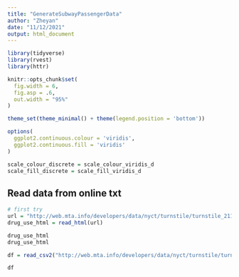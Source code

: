 ```yaml
---
title: "GenerateSubwayPassengerData"
author: "Zheyan"
date: "11/12/2021"
output: html_document
---
```


```r
library(tidyverse)
library(rvest)
library(httr)

knitr::opts_chunk$set(
  fig.width = 6,
  fig.asp = .6,
  out.width = "95%"
)

theme_set(theme_minimal() + theme(legend.position = 'bottom'))

options(
  ggplot2.continuous.colour = 'viridis',
  ggplot2.continuous.fill = 'viridis'
)

scale_colour_discrete = scale_colour_viridis_d
scale_fill_discrete = scale_fill_viridis_d
```

## Read data from online txt

```r
# first try
url = "http://web.mta.info/developers/data/nyct/turnstile/turnstile_211106.txt"
drug_use_html = read_html(url)

drug_use_html
drug_use_html

df = read_csv2("http://web.mta.info/developers/data/nyct/turnstile/turnstile_211106.txt")
```
```r
df
```


